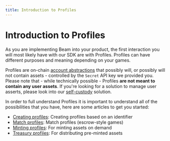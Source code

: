 ```yaml
---
title: Introduction to Profiles
---
```


# Introduction to Profiles

As you are implementing Beam into your product, the first interaction you will most likely have with our SDK are with Profiles. Profiles can have different purposes and meaning depending on your games.

Profiles are on-chain [account abstractions](https://ethereum.org/en/roadmap/account-abstraction) that possibly will, or possibly will not contain assets - controlled by the `Secret` API key we provided you. Please note that - while technically possible - Profiles **are not meant to contain any user assets**. If you're looking for a solution to manage user asserts, please look into our [self-custody](/service/introduction-self-custody) solution.

In order to full understand Profiles it is important to understand all of the possibilities that you have, here are some articles to get you started:

- [Creating profiles](/service/profiles/creating-profiles): Creating profiles based on an identifier
- [Match profiles](/service/profiles/match-profiles): Match profiles (escrow-style games)
- [Minting profiles](/service/profiles/minting-profiles): For minting assets on demand
- [Treasury profiles](/service/profiles/treasury-profiles): For distributing pre-minted assets
